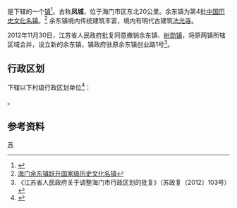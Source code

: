 {{中国乡级行政区|32/06/84/113/000}}

'''{{PAGENAMEBASE}}'''是{{PRC admin/fullname|32/06/84/113/000|3}}下辖的一个[[行政建制镇|镇]]<ref>{{PRC admin/ref sgc|{{PRC admin/parent|32/06/84/113/000}}}}</ref>。古称'''凤城'''，位于海门市区东北20公里。余东镇为第4批[[中国历史文化名镇|中国历史文化名镇]]。<ref>[http://www.jiangsu.gov.cn/whjs/whyc/200812/t20081224_294003.htm 海门余东镇跃升国家级历史文化名镇]</ref> 余东镇境内传统建筑丰富，境内有明代古建筑[[法光寺|法光寺]]。

2012年11月30日，江苏省人民政府批复同意撤销余东镇、[[树勋镇|树勋镇]]，将原两镇所辖区域合并，设立新的余东镇，镇政府驻原余东镇创业路1号<ref>《江苏省人民政府关于调整海门市行政区划的批复》（苏政复〔2012〕103号）</ref>。

== 行政区划 ==
{{PAGENAMEBASE}}下辖以下村级行政区划单位<ref>{{PRC admin/ref sgc|32/06/84/113/000}}</ref>：

{{PRC admin/children|32/06/84/113/000}}。

== 参考资料 ==
{{reflist}}

{{江苏行政区划小作品}}
{{中国历史文化名镇}}
{{PRC admin/navcat|32/06/84/113/000}}
[[Category:中国历史文化名镇|苏]]